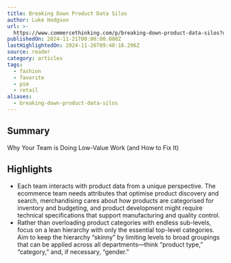 ```yaml
---
title: Breaking Down Product Data Silos
author: Luke Hodgson
url: >-
  https://www.commercethinking.com/p/breaking-down-product-data-silos?utm_source=post-email-title&publication_id=1474159&post_id=151926267&utm_campaign=email-post-title&isFreemail=true&r=31t9d7&triedRedirect=true&utm_medium=email
publishedOn: 2024-11-21T00:00:00.000Z
lastHighlightedOn: 2024-11-26T09:48:16.296Z
source: reader
category: articles
tags:
  - fashion
  - favorite
  - pim
  - retail
aliases:
  - breaking-down-product-data-silos
---
```

## Summary

Why Your Team is Doing Low-Value Work (and How to Fix It)

## Highlights
- Each team interacts with product data from a unique perspective. The ecommerce team needs attributes that optimise product discovery and search, merchandising cares about how products are categorised for inventory and budgeting, and product development might require technical specifications that support manufacturing and quality control.
- Rather than overloading product categories with endless sub-levels, focus on a lean hierarchy with only the essential top-level categories. Aim to keep the hierarchy “skinny” by limiting levels to broad groupings that can be applied across all departments—think “product type,” “category,” and, if necessary, “gender.”
